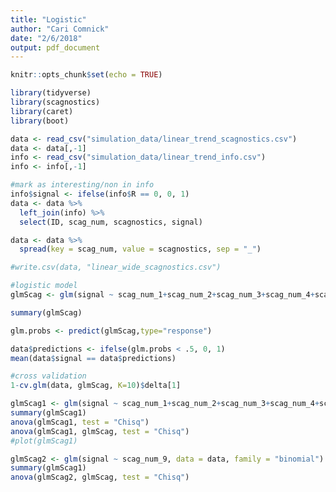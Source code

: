 ```yaml
---
title: "Logistic"
author: "Cari Comnick"
date: "2/6/2018"
output: pdf_document
---
```


```r
knitr::opts_chunk$set(echo = TRUE)
```

```r
library(tidyverse)
library(scagnostics)
library(caret)
library(boot)
```

```r
data <- read_csv("simulation_data/linear_trend_scagnostics.csv")
data <- data[,-1]
info <- read_csv("simulation_data/linear_trend_info.csv")
info <- info[,-1]
```

```r
#mark as interesting/non in info
info$signal <- ifelse(info$R == 0, 0, 1)
data <- data %>%
  left_join(info) %>%
  select(ID, scag_num, scagnostics, signal)

data <- data %>%
  spread(key = scag_num, value = scagnostics, sep = "_")

#write.csv(data, "linear_wide_scagnostics.csv")
```

```r
#logistic model
glmScag <- glm(signal ~ scag_num_1+scag_num_2+scag_num_3+scag_num_4+scag_num_5+scag_num_6+scag_num_7+scag_num_8+scag_num_9, data = data, family = "binomial")

summary(glmScag)

glm.probs <- predict(glmScag,type="response")

data$predictions <- ifelse(glm.probs < .5, 0, 1)
mean(data$signal == data$predictions)
```

```r
#cross validation
1-cv.glm(data, glmScag, K=10)$delta[1]
```

```r
glmScag1 <- glm(signal ~ scag_num_1+scag_num_2+scag_num_3+scag_num_4+scag_num_7+scag_num_8+scag_num_9, data = data, family = "binomial")
summary(glmScag1)
anova(glmScag1, test = "Chisq")
anova(glmScag1, glmScag, test = "Chisq")
#plot(glmScag1)
```

```r
glmScag2 <- glm(signal ~ scag_num_9, data = data, family = "binomial")
summary(glmScag1)
anova(glmScag2, glmScag, test = "Chisq")
```
